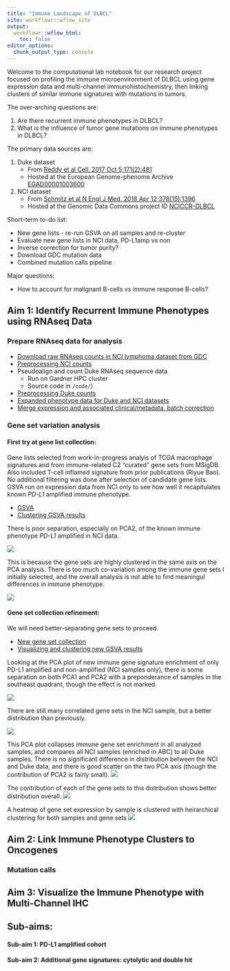 ```yaml
---
title: "Immune Landscape of DLBCL"
site: workflowr::wflow_site
output:
  workflowr::wflow_html:
    toc: false
editor_options:
  chunk_output_type: console
---
```


Welcome to the computational lab notebook for our research project focused on profiling the immune microenvironment of DLBCL using gene expression data and multi-channel immunohistochemistry, then linking clusters of similar immune signatures with mutations in tumors.

The over-arching questions are:

1. Are there recurrent immune phenotypes in DLBCL?
2. What is the influence of tumor gene mutations on immune phenotypes in DLBCL?

The primary data sources are:

1. Duke dataset
    * From [Reddy et al Cell. 2017 Oct 5;171(2):481](https://www.ncbi.nlm.nih.gov/pubmed/28985567)
    * Hosted at the European Genome-phenome Archive [EGAD00001003600](https://www.ebi.ac.uk/ega/datasets/EGAD00001003600)
2. NCI dataset 
    * From [Schmitz et al N Engl J Med. 2018 Apr 12;378(15):1396](https://www.ncbi.nlm.nih.gov/pubmed/?term=29641966)  
    * Hosted at the Genomic Data Commons project ID [NCICCR-DLBCL](https://portal.gdc.cancer.gov/projects/NCICCR-DLBCL)

Short-term to-do list:

* New gene lists - re-run GSVA on all samples and re-cluster
* Evaluate new gene lists in NCI data, PD-L1amp vs non
* Inverse correction for tumor purity?
* Download GDC mutation data
* Combined mutation calls pipeline

Major questions:

* How to account for malignant B-cells vs immune response B-cells?

## Aim 1: Identify Recurrent Immune Phenotypes using RNAseq Data

### Prepare RNAseq data for analysis

* [Download raw RNAseq counts in NCI lymphoma dataset from GDC](gdc_download.html)
* [Preprocessing NCI counts](preprocessing_count_data.html)
* Pseudoalign and count Duke RNAseq sequence data
  * Run on Gardner HPC cluster
  * Source code in `/code/`)
* [Preprocessing Duke counts](dukedata.html)
* [Expanded phenotype data for Duke and NCI datasets](ext_pheno.html)
* [Merge expression and associated clinical/metadata, batch correction](merge.html)

### Gene set variation analysis

#### First try at gene list collection:

Gene lists selected from work-in-progress analyis of TCGA macrophage signatures and from immune-related C2 "curated" gene sets from MSigDB. Also included T-cell inflamed signature from prior publications (Riyue Bao). No additional filtering was done after selection of candidate gene lists. GSVA run on expression data from NCI only to see how well it recapitulates known _PD-L1_ amplified immune phenotype.

* [GSVA](enrichment.html)
* [Clustering GSVA results](clustering_enrichment_scores.html)

There is poor separation, especially on PCA2, of the known immune phenotype _PD-L1_ amplified in NCI data.

![](assets/first_gsva_pca_samples.png)

This is because the gene sets are highly clustered in the same axis on the PCA analysis. There is too much co-variation among the immune gene sets I initially selected, and the overall analysis is not able to find meaningul differences in immune phenotype.

![](assets/first_gsva_pca_variables.png)

#### Gene set collection refinement:

We will need better-separating gene sets to proceed.

* [New gene set collection](newgs.html)
* [Visualizing and clustering new GSVA results](clustering_enrichment_scores.html)

Looking at the PCA plot of new immune gene signature enrichment of only PD-L1 amplified and non-amplified (NCI samples only), there is some separation on both PCA1 and PCA2 with a preponderance of samples in the southeast quadrant, though the effect is not marked.

![](assets/second_gsva_pca_individuals.png)

There are still many correlated gene sets in the NCI sample, but a better distribution than previously.

![](assets/second_gsva_pca_variables.png)

This PCA plot collapses immune gene set enrichment in all analyzed samples, and compares all NCI samples (enriched in ABC) to all Duke samples. There is no significant difference in distribution between the NCI and Duke data, and there is good scatter on the two PCA axis (though the contribution of PCA2 is fairly small).
![](assets/second_gsva_pca_individuals_dukenci.png)

The contribution of each of the gene sets to this distribution shows better distribution overall.
![](assets/second_gsva_pca_variables_dukenci.png)

A heatmap of gene set expression by sample is clustered with heirarchical clustering for both samples and gene sets
![](assets/second_gsva_heatmap.png)

## Aim 2: Link Immune Phenotype Clusters to Oncogenes

### Mutation calls

## Aim 3: Visualize the Immune Phenotype with Multi-Channel IHC

## Sub-aims:

#### Sub-aim 1: PD-L1 amplified cohort

#### Sub-aim 2: Additional gene signatures: cytolytic and double hit
